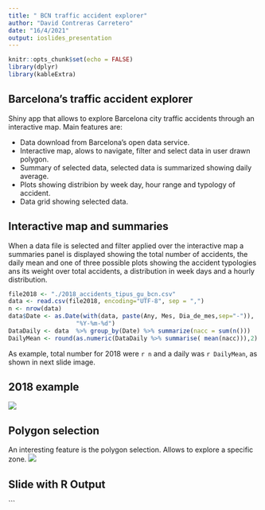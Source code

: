 ---
title: " BCN traffic accident explorer"
author: "David Contreras Carretero"
date: "16/4/2021"
output: ioslides_presentation
---

```{r setup, include=FALSE}
knitr::opts_chunk$set(echo = FALSE)
library(dplyr)
library(kableExtra)
```

## Barcelona's traffic accident explorer

 Shiny app that allows to explore Barcelona city traffic accidents through an interactive map.
 Main features are:
 
- Data download from Barcelona's open data service. 
- Interactive map, alows to navigate, filter and select data in user drawn polygon. 
- Summary of selected data, selected data is summarized showing daily average.
- Plots showing distribion by week day, hour range and typology of accident. 
- Data grid showing selected data.  


## Interactive map and summaries

When a data file is selected and filter applied over the interactive map a summaries panel is displayed showing the total number of accidents, the daily mean and one of three possible plots showing the accident typologies ans its weight over total accidents, a distribution in week days and a hourly distribution. 

```{r echo=TRUE, message=FALSE, warning= FALSE}
file2018 <- "./2018_accidents_tipus_gu_bcn.csv"
data <- read.csv(file2018, encoding="UTF-8", sep = ",")
n <- nrow(data)
data$Date <- as.Date(with(data, paste(Any, Mes, Dia_de_mes,sep="-")),
                   "%Y-%m-%d")
DataDaily <- data  %>% group_by(Date) %>% summarize(nacc = sum(n())) 
DailyMean <- round(as.numeric(DataDaily %>% summarise( mean(nacc))),2)
```

As example, total number for 2018 were `r n`  and a daily  was `r DailyMean`, as shown in next slide image.


## 2018 example

![](images/redim_imagen1.jpg)

## Polygon selection
An interesting feature is the polygon selection. Allows to explore a specific zone.
![](images/redim_imagen2.jpg)

## Slide with R Output

```

